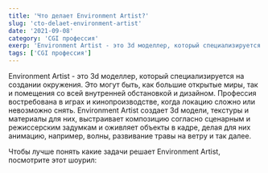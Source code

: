 ```yaml
---
title: 'Что делает Environment Artist?'
slug: 'cto-delaet-environment-artist'
date: '2021-09-08'
category: 'CGI профессия'
exerp: 'Environment Artist - это 3d моделлер, который специализируется на создании...'
tags: ['CGI профессия']
---
```

Environment Artist - это 3d моделлер, который специализируется на создании окружения. Это могут быть, как большие открытые миры, так и помещения со всей внутренней обстановкой и дизайном. Профессия востребована в играх и кинопроизводстве, когда локацию сложно или невозможно снять. Environment Artist создает 3d модели, текстуры и материалы для них, выстраивает композицию согласно сценарным и режиссерским задумкам и оживляет объекты в кадре, делая для них анимацию, например, волны, развивание травы на ветру и так далее.


Чтобы лучше понять какие задачи решает Environment Artist, посмотрите этот шоурил:


<VideoYoutube id="47GcYCoBHpw" />